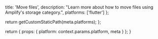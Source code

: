                   
  title: 'Move files',
  description: "Learn more about how to move files using Amplify's storage category.",
  platforms: ['flutter']
};

  return getCustomStaticPath(meta.platforms);
};

  return {
    props: {
      platform: context.params.platform,
      meta
    }
  };
}
          

